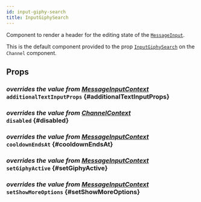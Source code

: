 ```yaml
---
id: input-giphy-search
title: InputGiphySearch
---
```



Component to render a header for the editing state of the [`MessageInput`](./message-input.mdx).

This is the default component provided to the prop [`InputGiphySearch`](../channel/channel.mdx#inputgiphysearch) on the `Channel` component.

## Props

### <div class="label description">_overrides the value from [MessageInputContext](../../../state-and-offline-support/contexts/message-input-context#additionaltextinputProps)_</div> `additionalTextInputProps` {#additionalTextInputProps}

<AdditionalTextInputProps />

### <div class="label description">_overrides the value from [ChannelContext](../../../state-and-offline-support/contexts/channel-context#disabled)_</div> `disabled` {#disabled}

<Disabled />

### <div class="label description">_overrides the value from [MessageInputContext](../../../state-and-offline-support/contexts/message-input-context#cooldownendsat)_</div> `cooldownEndsAt` {#cooldownEndsAt}

<CooldownEndsAt />

### <div class="label description">_overrides the value from [MessageInputContext](../../../state-and-offline-support/contexts/message-input-context#setgiphyactive)_</div> `setGiphyActive` {#setGiphyActive}

<SetGiphyActive />

### <div class="label description">_overrides the value from [MessageInputContext](../../../state-and-offline-support/contexts/message-input-context#setshowmoreoptions)_</div> `setShowMoreOptions` {#setShowMoreOptions}

<SetShowMoreOptions />
